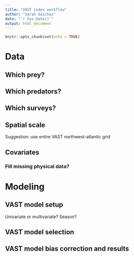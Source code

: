 ```yaml
---
title: "VAST index workflow"
author: "Sarah Gaichas"
date: "`r Sys.Date()`"
output: html_document
---
```


```r
knitr::opts_chunk$set(echo = TRUE)
```

# Data

## Which prey?

## Which predators?

## Which surveys?

## Spatial scale

Suggestion: use entire VAST northwest-atlantic grid

## Covariates

### Fill missing physical data?

# Modeling

## VAST model setup

Univariate or multivariate? Season?

## VAST model selection

## VAST model bias correction and results

